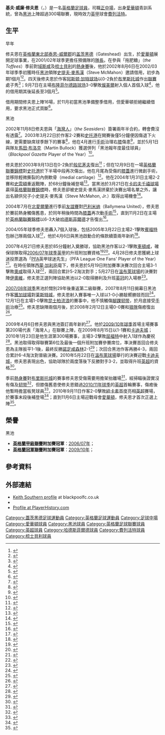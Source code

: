 {{noteTA|G1=足球|G2=英超|G3=FAcup
|T=zh-hans:凯思·萨森; zh-hk:基夫·修夫恩;
|1=zh-hans:凯思·威廉·萨森; zh-hk:基夫·威廉·修夫恩;
|2=zh-hans:凯思; zh-hk:基夫;
|3=zh-hans:萨森; zh-hk:修夫恩;
|4=zh-hans:伊恩·霍洛韦; zh-hk:伊恩·荷路威;
|5=zh-hans:史蒂文·麦克马洪; zh-hk:史提夫·麥馬漢;
|6=zh-hans:马丁·布洛克; zh-hk:馬田·布洛克;
}}
{{Infobox Football biography 2
| playername          = 基夫·修夫恩<br />''Keith Southern''
| image               = [[File:Keith_Southern.jpg|200px]]
| caption             = 效力黑池時的修夫恩
| fullname            = Keith William Southern
| dateofbirth         = {{birth date and age|df=yes|1981|4|24}}
| cityofbirth         = [[盖茨黑德|盖茨黑德]]
| countryofbirth      = [[英格蘭|英格蘭]]
| height              = {{height|meters=1.78}} <ref>{{cite web |language=en |url=http://www.premierleague.com/page/PlayerProfile/0,,12306~22496,00.html |title=Premier League Player Profile |accessdate=2011-03-15 |publisher=[[英格兰足球超级联赛|''premierleague.com'']] |archive-date=2012-10-02 |archive-url=https://web.archive.org/web/20121002044725/http://www.premierleague.com/page/PlayerProfile/0%2C%2C12306~22496%2C00.html |dead-url=no }}</ref>
| position            = [[中場|中場]]
| currentclub         = [[弗利特伍德镇足球俱乐部|費列活特]]
| clubnumber          = 24
| youthyears1         = 1998-2002
| youthclubs1         = [[埃弗顿足球俱乐部|愛華頓]]
| years1              = 2002
| clubs1              = [[埃弗顿足球俱乐部|愛華頓]]
| caps1               = 0
| goals1              = 0
| years2              = 2002
| clubs2              = → [[黑池足球會|黑池]]
| caps2               = 16
| goals2              = 1
| years3              = 2002–2012
| clubs3              = [[黑池足球會|黑池]]
| caps3               = 314
| goals3              = 24
| years4              = 2012–2014
| clubs4              = [[哈德斯菲尔德足球俱乐部|哈德斯菲爾德]]
| caps4               = 38
| goals4              = 5
| years5              = 2014–
| clubs5              = [[弗利特伍德镇足球俱乐部|費列活特]]
| caps5               = 2
| goals5              = 0
| years6              = 2015–
| clubs6              = → [[谢斯伯利足球俱乐部|梳士貝利]]
| caps6               = 6
| goals6              = 0
| totalcaps           = 
| totalgoals          = 
| club-update         = 2015年4月18日 (六) 00:58 (UTC)
}}
'''基夫·威廉·修夫恩'''（{{lang-en|'''Keith William Southern'''}}，{{bd|1981年|4月24日|catIdx=Southern, Keith}}）是一名[[英格蘭|英格蘭]][[足球員|足球員]]，司職[[中場|正中場]]，出身[[埃弗顿足球俱乐部|愛華頓]]青訓系統，曾為[[黑池足球會|黑池]]上陣超過300場聯賽，現時效力[[英甲|英甲]]球會[[弗利特伍德镇足球俱乐部|費列活特]]。

==生平==
;早年
修夫恩在[[英格蘭|英格蘭]][[東北英格蘭|東北部]][[泰恩-威爾郡|泰恩-威爾郡]]的[[盖茨黑德|盖茨黑德]]（Gateshead）出生，於[[埃弗顿足球俱乐部|愛華頓]]展開足球事業，在2001/02年球季更擔任預備隊的[[隊長_(足球)|隊長]]。在參與「拖肥糖」（''the Toffees''）季前對[[雷克斯汉姆足球俱乐部|域斯咸]]及[[谢斯伯利足球俱乐部|梳士貝利]]的[[熱身賽|熱身賽]]後，他於2002年8月6日在2002/03年球季季初獲時任[[黑池足球會|黑池]]領隊[[史提夫·麥馬漢|史提夫·麥馬漢]]（Steve McMahon）邀請借用，初步為期1個月<ref name="BFC250712">{{cite news |language=en |title=Transfer Update |publisher=[[黑池足球會|''blackpoolfc.premiumtv.co.uk'']] |date=2002-08-06 |url=http://www.blackpoolfc.premiumtv.co.uk/page/NewsDetail/0,,10432~250712,00.html |accessdate=2009-02-06 }}{{dead link|date=2017年12月 |bot=InternetArchiveBot |fix-attempted=yes }}</ref><ref name="bbc2178056">{{cite news |language=en |url=http://news.bbc.co.uk/sport1/hi/football/teams/b/blackpool/2178056.stm |title=McMahon raids Everton |date=2002-08-07 |publisher=''[[BBC_Sport|BBC Sport]]'' |accessdate=2009-02-06 |archive-date=2002-11-01 |archive-url=https://web.archive.org/web/20021101043509/http://news.bbc.co.uk/sport1/hi/football/teams/b/blackpool/2178056.stm |dead-url=no }}</ref>。四天後修夫恩於作客[[阿斯顿·加特球场|阿斯顿·加特球场]]以0-2負於[[布里斯托尔城足球俱乐部|布里斯托城]]作出[[英格蘭足球聯賽|聯賽]]處子秀<ref name="BFC18635">{{cite news |language=en |title=Bristol City vs Blackpool |publisher=[[黑池足球會|''blackpoolfc.premiumtv.co.uk'']] |date=2002-08-10 |url=http://www.blackpoolfc.premiumtv.co.uk/page/MatchReport/0,,10432~18635,00.html |accessdate=2009-02-06 |archive-date=2012-03-14 |archive-url=https://archive.today/20120314044037/http://www.blackpoolfc.premiumtv.co.uk/page/MatchReport/0,,10432~18635,00.html |dead-url=yes }}</ref>；9月7日在主場[[布隆菲尔德路球场|布隆菲尔德路球场]]3-0擊敗[[特兰米尔流浪者足球俱乐部|燦美爾]]射入個人首個入球<ref name="BFC19011">{{cite news |language=en |title=Blackpool vs Tranmere |publisher=[[黑池足球會|''blackpoolfc.premiumtv.co.uk'']] |date=2002-09-07 |url=http://www.blackpoolfc.premiumtv.co.uk/page/MatchReport/0,,10432~19011,00.html |accessdate=2009-02-06 |archive-date=2012-03-14 |archive-url=https://archive.today/20120314044106/http://www.blackpoolfc.premiumtv.co.uk/page/MatchReport/0,,10432~19011,00.html |dead-url=yes }}</ref>，他的借用期其後延長至3個月<ref name="bbc2248921">{{cite news |language=en |url=http://news.bbc.co.uk/sport1/hi/football/teams/b/blackpool/2248921.stm |title=Southern enjoying Blackpool |date=2002-09-10 |publisher=''[[BBC_Sport|BBC Sport]]'' |accessdate=2009-02-06 |archive-date=2002-10-22 |archive-url=https://web.archive.org/web/20021022044159/http://news.bbc.co.uk/sport1/hi/football/teams/b/blackpool/2248921.stm |dead-url=no }}</ref>。

借用期間修夫恩上陣16場，於11月初當黑池準備整季借用，但愛華頓拒絕繼續借用，要求黑池正式買斷<ref name="bbc2385703">{{cite news |language=en |url=http://news.bbc.co.uk/sport1/hi/football/teams/b/blackpool/2385703.stm |title=McMahon eyes Everton deal |date=2002-11-01 |publisher=''[[BBC_Sport|BBC Sport]]'' |accessdate=2009-02-06 |archive-date=2019-12-13 |archive-url=https://web.archive.org/web/20191213164328/http://news.bbc.co.uk/sport1/hi/football/teams/b/blackpool/2385703.stm |dead-url=no }}</ref>。

;黑池
2002年11月8日修夫恩與「[[黑池足球會|海灣人]]」（''the Seasiders''）簽署兩年半合約，轉會費沒有透露<ref name="bbc2421825">{{cite news |language=en |url=http://news.bbc.co.uk/sport2/hi/football/teams/b/blackpool/2421285.stm |title=Blackpool sign Southern |date=2002-11-08 |publisher=''[[BBC_Sport|BBC Sport]]'' |accessdate=2011-04-28 |archive-date=2016-03-07 |archive-url=https://web.archive.org/web/20160307054254/http://news.bbc.co.uk/sport2/hi/football/teams/b/blackpool/2421285.stm |dead-url=no }}</ref>。2003年3月22日於作客2-2賽和[[斯托克港足球俱乐部|史托港]]在開賽後僅5分鐘便因傷退下火線，更需要缺席球季餘下的賽事<ref name="bbc2907489">{{cite news |language=en |url=http://news.bbc.co.uk/sport1/hi/football/teams/b/blackpool/2907489.stm |title=Blackpool duo face surgery |date=2003-04-01 |publisher=''[[BBC_Sport|BBC Sport]]'' |accessdate=2009-02-06 |archive-date=2003-06-09 |archive-url=https://web.archive.org/web/20030609042027/http://news.bbc.co.uk/sport1/hi/football/teams/b/blackpool/2907489.stm |dead-url=no }}</ref>，他在4月進行[[手術|手術]]治理右[[膝蓋|膝]]傷患<ref name="BFC375695">{{cite news |language=en |title=We Speak To Keith Southern |publisher=[[黑池足球會|''blackpoolfc.premiumtv.co.uk'']] |date=2003-04-23 |url=http://www.blackpoolfc.premiumtv.co.uk/page/NewsDetail/0,,10432~375695,00.html |accessdate=2009-02-06 }}{{dead link|date=2017年12月 |bot=InternetArchiveBot |fix-attempted=yes }}</ref>，並於5月1日與隊友[[馬田·布洛克|馬田·布洛克]]（Martin Bullock）獲選併列「黑池報年度最佳球員」（''Blackpool Gazette'' Player of the Year）<ref name="BFC370118">{{cite news |language=en |title=And The Winner Is |publisher=[[黑池足球會|''blackpoolfc.premiumtv.co.uk'']] |date=2003-04-23 |url=http://www.blackpoolfc.premiumtv.co.uk/page/NewsDetail/0,,10432~379118,00.html |accessdate=2009-02-06 }}{{dead link|date=2017年12月 |bot=InternetArchiveBot |fix-attempted=yes }}</ref>。

修夫恩於2003年9月13日在0-2負於[[伯恩茅斯足球俱乐部|般尼茅夫]]復出<ref name="BFC424853">{{cite news |language=en |title=We Speak To Keith Southern |publisher=[[黑池足球會|''blackpoolfc.premiumtv.co.uk'']] |date=2003-09-16 |url=http://www.blackpoolfc.premiumtv.co.uk/page/NewsDetail/0,,10432~424853,00.html |accessdate=2009-02-06 |archive-date=2012-03-14 |archive-url=https://archive.today/20120314044210/http://www.blackpoolfc.premiumtv.co.uk/page/NewsDetail/0,,10432~424853,00.html }}</ref>；但在12月9日在一場[[英格蘭聯賽錦標|英格蘭聯賽錦標]]對[[斯托克港足球俱乐部|史托港]]於下半場中段再次傷出，他在月尾為受傷的[[膝蓋|膝蓋]]進行微創手術，並移除輕微撕裂的內側軟骨（medial cartilage）<ref name="BFC466453">{{cite news |language=en |title=We Speak To Keith Southern |publisher=[[黑池足球會|''blackpoolfc.premiumtv.co.uk'']] |date=2003-12-23 |url=http://www.blackpoolfc.premiumtv.co.uk/page/NewsDetail/0,,10432~466453,00.html |accessdate=2009-02-06 }}{{dead link|date=2017年12月 |bot=InternetArchiveBot |fix-attempted=yes }}</ref>。他在2004年1月31日主場2-2賽和[[斯温登足球俱乐部|史雲頓]]重返戰陣，於68分鐘後補登場<ref name="BFC23192">{{cite news |language=en |title=Blackpool vs Swindon Town |publisher=[[黑池足球會|''blackpoolfc.premiumtv.co.uk'']] |date=2004-01-31 |url=http://www.blackpoolfc.premiumtv.co.uk/page/MatchReport/0,,10432~23192,00.html |accessdate=2009-02-06 |archive-date=2012-04-18 |archive-url=https://archive.today/20120418222812/http://www.blackpoolfc.premiumtv.co.uk/page/MatchReport/0,,10432~23192,00.html |dead-url=yes }}</ref>。當黑池於3月21日在[[卡的夫|卡的夫]][[千禧球場|千禧球場]]贏得[[英格蘭聯賽錦標|英格蘭聯賽錦標]]時，修夫恩卻被史提夫·麥馬漢拼棄於決賽出場名單之外，讓出名額供兒子小史提夫·麥馬漢（Steve McMahon, Jr.）取得出場機會<ref name="BFC25905">{{cite news |language=en |title=Blackpool vs Southend |publisher=[[黑池足球會|''blackpoolfc.premiumtv.co.uk'']] |date=2004-03-21 |url=http://www.blackpoolfc.premiumtv.co.uk/page/MatchReport/0,,10432~25905,00.html |accessdate=2009-02-06 |archive-date=2012-04-26 |archive-url=https://archive.today/20120426172707/http://www.blackpoolfc.premiumtv.co.uk/page/MatchReport/0,,10432~25905,00.html |dead-url=yes }}</ref>。

2004年7月在[[北愛爾蘭|北愛爾蘭]]進行季前[[友誼賽|友誼賽]]對[[Ballymena_United_F.C.|巴利米纳]]（Ballymena United），修夫恩於賽前熱身觸傷舊患，於同年稍後時間為[[膝蓋|膝蓋]]再次動[[手術|手術]]<ref name="BFC559663">{{cite news |language=en |title=We Speak To Keith Southern |publisher=[[黑池足球會|''blackpoolfc.premiumtv.co.uk'']] |date=2004-09-05 |url=http://www.blackpoolfc.premiumtv.co.uk/page/NewsDetail/0,,10432~559663,00.html |accessdate=2009-02-06 }}{{dead link|date=2017年12月 |bot=InternetArchiveBot |fix-attempted=yes }}</ref>，直到11月2日在主場於[[英格蘭聯賽錦標|英格蘭聯賽錦標]]以6-3大破[[哈德斯菲尔德足球俱乐部|哈德斯菲爾德]]才告復出<ref name="BFC28817">{{cite news |language=en |title=Blackpool vs Huddersfield |publisher=[[黑池足球會|''blackpoolfc.premiumtv.co.uk'']] |date=2004-11-02 |url=http://www.blackpoolfc.premiumtv.co.uk/page/MatchReport/0,,10432~28817,00.html |accessdate=2009-02-06 |archive-date=2012-04-26 |archive-url=https://archive.today/20120426172833/http://www.blackpoolfc.premiumtv.co.uk/page/MatchReport/0,,10432~28817,00.html |dead-url=yes }}</ref>。

2004/05年球季修夫恩轟入7個入球後，包括2005年3月22日主場2-1擊敗[[布伦特福德足球俱乐部|賓福特]]包辦己隊兩個入球<ref name="bbc4373761">{{cite news |language=en |url=http://www.blackpoolfc.co.uk/page/MatchReport/0,,10432~26526,00.html |title=Blackpool vs Brentford 2-1 |date=2005-03-22 |publisher=[[黑池足球會|''blackpoolfc.co.uk'']] |accessdate=2011-04-28 }}{{dead link|date=2018年5月 |bot=InternetArchiveBot |fix-attempted=yes }}</ref>，他於4月6日與黑池啟動合約條款續簽兩年新約<ref name="bbc4416669">{{cite news |language=en |url=http://news.bbc.co.uk/sport1/hi/football/teams/b/blackpool/4416669.stm |title=Southern pens new Blackpool deal |date=2005-04-06 |publisher=''[[BBC_Sport|BBC Sport]]'' |accessdate=2009-02-06}}</ref>。

2007年4月21日修夫恩於85分鐘射入奠勝球，協助黑池作客以2-1擊敗[[切尔滕汉姆足球俱乐部|車頓咸]]，確保球隊取得[[2006年至2007年英格蘭足球甲級聯賽|2006/07年球季]][[英甲|英甲]]的升班附加賽資格<ref name="BFC33595">{{cite news |language=en |title=Cheltenham vs Blackpool |publisher=[[黑池足球會|''blackpoolfc.premiumtv.co.uk'']] |date=2007-04-21 |url=http://www.blackpoolfc.premiumtv.co.uk/page/MatchReport/0,,10432~33595,00.html |accessdate=2009-02-06 |archive-date=2012-04-26 |archive-url=https://archive.today/20120426172925/http://www.blackpoolfc.premiumtv.co.uk/page/MatchReport/0,,10432~33595,00.html |dead-url=yes }}</ref><ref name="bbc6555275">{{cite news |language=en |url=http://news.bbc.co.uk/sport2/hi/football/eng_div_2/6555275.stm |title=Cheltenham 1–2 Blackpool |date=2007-04-21 |publisher=''[[BBC_Sport|BBC Sport]]'' |accessdate=2009-02-06 |archive-date=2019-04-02 |archive-url=https://web.archive.org/web/20190402133325/http://news.bbc.co.uk/sport2/hi/football/eng_div_2/6555275.stm |dead-url=no }}</ref>。4月28日修夫恩獲網上球迷投票選為「[[英格蘭職業足球運動員協會|PFA]]英甲球迷先生」（PFA League One Fans' Player of the Year）<ref name="bbc44939351">{{cite news |language=en |url=http://news.bbc.co.uk/sport1/hi/football/4493935.stm |title=Lampard is handed PFA fans' award |date=2005-04-28 |publisher=''[[BBC_Sport|BBC Sport]]'' |accessdate=2009-02-06}}</ref>。在時任領隊[[西蒙·加利臣|西蒙·加利臣]]麾下，修夫恩於5月19日附加賽準決賽次回合主場3-1擊敗[[奥尔德姆足球俱乐部|奧咸]]取得入球<ref>{{cite news |language=en |url=http://news.bbc.co.uk/sport2/hi/football/eng_div_2/6649781.stm |title=Blackpool 3-1 Oldham (agg 5-2) |publisher=''[[BBC_Sport|BBC Sport]]'' |date=2007-05-19 |accessdate=2011-04-28 |archive-date=2019-05-21 |archive-url=https://web.archive.org/web/20190521185832/http://news.bbc.co.uk/sport2/hi/football/eng_div_2/6649781.stm |dead-url=no }}</ref>，兩回合累計5-2淘汰對手；5月27日在[[溫布萊球場|溫布萊球場]]的決賽對陣[[约维尔足球俱乐部|伊奧維]]，修夫恩正選列陣協助黑池以2-0取得勝利及升班[[英冠|英冠]]的入場劵<ref>{{cite news |language=en |url=http://news.bbc.co.uk/sport2/hi/football/eng_div_2/6686991.stm |title=Yeovil 0-2 Blackpool |publisher=''[[BBC_Sport|BBC Sport]]'' |date=2007-05-27 |accessdate=2011-04-28 |archive-date=2018-12-11 |archive-url=https://web.archive.org/web/20181211150917/http://news.bbc.co.uk/sport2/hi/football/eng_div_2/6686991.stm |dead-url=no }}</ref>。

[[2007年至2008年英格蘭足球冠軍聯賽|2007/08年球季]]黑池於闊別29年後重返第二級聯賽，2007年8月11日揭幕日黑池作客[[獲加球場|獲加球場]]對[[莱斯特城足球俱乐部|莱斯特城]]，修夫恩射入賽事唯一入球以1-0小勝敲嚮勝豉而回<ref name="BFC37435">{{cite news |language=en |title=Leicester City vs Blackpool |publisher=[[黑池足球會|''blackpoolfc.premiumtv.co.uk'']] |date=2007-08-11 |url=http://www.blackpoolfc.premiumtv.co.uk/page/MatchReport/0,,10432~37435,00.html |accessdate=2009-02-06 |deadurl=yes |archiveurl=https://web.archive.org/web/20080828053618/http://www.blackpoolfc.premiumtv.co.uk/page/MatchReport/0%2C%2C10432~37435%2C00.html |archivedate=2008-08-28 }}</ref>。12月1日在主場1-0擊敗[[女王公园巡游者足球俱乐部|昆士柏流浪]]的賽事中，他不慎觸傷[[腳踝|腳踝]][[韧带|韧带]]，於月底接受[[手術|手術]]治療<ref name="BFC1193695">{{cite news |language=en |title=We Speak to Keith Southern |publisher=[[黑池足球會|''blackpoolfc.premiumtv.co.uk'']] |date=2007-12-18 |url=http://www.blackpoolfc.premiumtv.co.uk/page/NewsDetail/0,,10432~1193695,00.html |accessdate=2009-02-06 |deadurl=yes |archiveurl=https://web.archive.org/web/20071219225513/http://www.blackpoolfc.premiumtv.co.uk/page/NewsDetail/0%2C%2C10432~1193695%2C00.html |archivedate=2007-12-19 }}</ref>。修夫恩缺陣兩個月後，於2008年2月12日主場0-0賽和[[伍尔弗汉普顿流浪足球俱乐部|狼隊]]傷癒復出<ref name="BFC38603">{{cite news |language=en |title=Blackpool vs Wolves |publisher=[[黑池足球會|''blackpoolfc.premiumtv.co.uk'']] |date=2008-02-12 |url=http://www.blackpoolfc.premiumtv.co.uk/page/MatchReport/0,,10432~38603,00.html |accessdate=2009-02-06 |deadurl=yes |archiveurl=https://web.archive.org/web/20080725094230/http://www.blackpoolfc.premiumtv.co.uk/page/MatchReport/0%2C%2C10432~38603%2C00.html |archivedate=2008-07-25 }}</ref>。

2009年4月6日修夫恩與黑池簽訂兩年新約<ref name="bbc7986495">{{cite news |language=en |url=http://news.bbc.co.uk/sport2/hi/football/teams/b/blackpool/7986495.stm |title=Southern signs new Blackpool deal |date=2009-04-06 |publisher='[[BBC_Sport|BBC Sport]]'' |accessdate=2009-08-09 |archive-date=2016-03-05 |archive-url=https://web.archive.org/web/20160305063758/http://news.bbc.co.uk/sport2/hi/football/teams/b/blackpool/7986495.stm |dead-url=no }}</ref>。他於[[黑池2009年至2010年球季|2009/10年球季]]首場主場賽事第200場代表「海灣人」在聯賽上陣，在2009年8月15日以1-1賽和[[卡迪夫城足球俱乐部|卡迪夫城]]；2010年1月23日是他生涯第300場賽事，主場3-2擊敗[[沃特福德足球俱乐部|屈福特]]中射入1球作為慶祝<ref name="bbc8467794">{{cite news |language=en |url=http://news.bbc.co.uk/sport1/hi/football/eng_div_1/8467794.stm |title=Blackpool 3–2 Watford |date=2010-01-23 |publisher=''[[BBC_Sport|BBC Sport]]'' |accessdate=2010-01-23}}</ref>。黑池取得取得聯賽第6位及最後一個升班附加賽參賽席位，準決賽首回合修夫恩為主隊扳平1-1後，最終反勝[[诺丁汉森林足球俱乐部|諾定咸森林]]2-1<ref>{{cite news |language=en |url=http://news.bbc.co.uk/sport2/hi/football/eng_div_1/8659640.stm |title=Blackpool 2-1 Nottm Forest |publisher=''[[BBC_Sport|BBC Sport]]'' |date=2010-05-08 |accessdate=2011-04-28 |archive-date=2012-10-26 |archive-url=https://www.webcitation.org/6Bhhe2zrh?url=http://news.bbc.co.uk/sport2/hi/football/eng_div_1/8659640.stm |dead-url=no }}</ref>；次回合黑池作客再勝4-3，兩回合累計6-4淘汰對晉級決賽。2010年5月22日在[[溫布萊球場|溫布萊球場]]舉行的決賽迎戰[[卡迪夫城足球俱乐部|卡迪夫城]]，修夫恩表現出色，協助球隊於兩度落後下反勝對手3-2，並取得升班[[英超|英超]]的資格<ref>{{cite news |language=en |url=http://news.bbc.co.uk/sport2/hi/football/eng_div_1/8692465.stm |title=Blackpool 3-2 Cardiff |publisher=''[[BBC_Sport|BBC Sport]]'' |date=2010-05-22 |accessdate=2011-04-28 |archive-date=2012-11-22 |archive-url=https://www.webcitation.org/6CN1HtqfI?url=http://news.bbc.co.uk/sport2/hi/football/eng_div_1/8692465.stm |dead-url=no }}</ref>。

季前[[熱身賽|熱身賽]]對[[布里斯托尔城足球俱乐部|布里斯托城]]的賽事修夫恩受傷需要用擔架抬離場<ref>{{cite news |language=en |url=http://www.skysports.com/story/0,19528,11095_6288600,00.html |title=Southern worry for Pool |publisher=''Sky Sports'' |date=2010-07-31 |accessdate=2011-04-28}}</ref>，經掃瞄後證實沒有傷及[[韧带|韧带]]<ref>{{cite news |language=en |url=http://www.skysports.com/story/0,19528,11095_6293170,00.html |title=Knee scan boosts Southern |publisher=''Sky Sports'' |date=2010-08-03 |accessdate=2011-04-28 |archive-date=2016-03-09 |archive-url=https://web.archive.org/web/20160309152337/http://www.skysports.com/story/0,19528,11095_6293170,00.html |dead-url=no }}</ref>，但膝傷舊患使修夫恩錯過[[黑池2010年至2011年球季|2010/11年球季]]的[[英超|英超]]首輪賽事，傷癒後他暫時擔當板凳球員<ref>{{cite news |language=en |url=http://www.skysports.com/story/0,19528,11095_6434305,00.html |title=Holloway offers Southern comfort |publisher=''Sky Sports'' |date=2010-10-08 |accessdate=2011-04-28 |archive-date=2016-03-09 |archive-url=https://web.archive.org/web/20160309150452/http://www.skysports.com/story/0,19528,11095_6434305,00.html |dead-url=no }}</ref>，2010年9月11日作客2-0擊敗[[纽卡斯尔联足球俱乐部|紐卡素]]首度亮相[[英超|英超]]賽場，於賽事末段後補登場<ref>{{cite news |language=en |url=http://news.bbc.co.uk/sport2/hi/football/eng_prem/8983406.stm |title=Newcastle 0-2 Blackpool |publisher=''[[BBC_Sport|BBC Sport]]'' |date=2010-09-11 |accessdate=2011-04-28 |archive-date=2012-11-22 |archive-url=https://www.webcitation.org/6CN1JdxQa?url=http://news.bbc.co.uk/sport2/hi/football/eng_prem/8983406.stm |dead-url=no }}</ref>；直到11月6日主場迎戰母會[[埃弗顿足球俱乐部|愛華頓]]，修夫恩才首次正選上陣<ref>{{cite news |language=en |url=http://news.bbc.co.uk/sport2/hi/football/eng_prem/9149903.stm |title=Blackpool 2-2 Everton |publisher=''[[BBC_Sport|BBC Sport]]'' |date=20110-11-6 |accessdate=2011-04-28 |archive-date=2010-11-11 |archive-url=https://web.archive.org/web/20101111111856/http://news.bbc.co.uk/sport2/hi/football/eng_prem/9149903.stm |dead-url=no }}</ref>。

==榮譽==
;黑池
*'''[[英格蘭足球甲級聯賽|英格蘭甲級聯賽]]附加賽冠軍'''：[[2006年至2007年英格蘭足球甲級聯賽#2006－2007年球季結果|2006/07年]]；
*'''[[英格蘭足球冠軍聯賽|英格蘭冠軍聯賽]]附加賽冠軍'''：[[2009年至2010年英格蘭足球冠軍聯賽#附加賽|2009/10年]]；

==參考資料==
{{reflist|2}}

==外部連結==
*[https://web.archive.org/web/20120210084249/http://www.blackpoolfc.co.uk/page/ProfilesDetail/0,,10432~22496,00.html Keith Southern profile] at blackpoolfc.co.uk
*{{Soccerbase|32562|基夫·修夫恩}}
*[http://www.playerhistory.com/player/10510/ Profile at PlayerHistory.com]

{{DEFAULTSORT:Southern, Keith}}
[[Category:蓋茨黑德足球運動員|Category:蓋茨黑德足球運動員]]
[[Category:英格蘭足球運動員|Category:英格蘭足球運動員]]
[[Category:足球中場|Category:足球中場]]
[[Category:愛華頓球員|Category:愛華頓球員]]
[[Category:黑池球員|Category:黑池球員]]
[[Category:英格蘭足球聯賽球員|Category:英格蘭足球聯賽球員]]
[[Category:英超球員|Category:英超球員]]
[[Category:哈德斯菲爾德球員|Category:哈德斯菲爾德球員]]
[[Category:費列活特球員|Category:費列活特球員]]
[[Category:梳士貝利球員|Category:梳士貝利球員]]